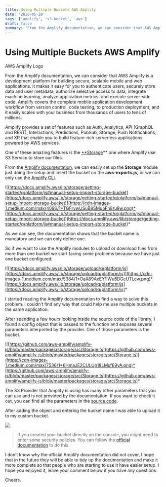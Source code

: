 ```yaml
---
title: Using Multiple Buckets AWS Amplify
date: '2020-05-20'
tags: ['amplify', 's3-bucket', 'aws']
draft: false
summary: 'From the Amplify documentation, we can consider that AWS Amplify is a development platform for building secure, scalable mobile and web…'
---
```



# Using Multiple Buckets AWS Amplify

AWS Amplify Logo

From the Amplify documentation, we can consider that AWS Amplify is a development platform for building secure, scalable mobile and web applications. It makes it easy for you to authenticate users, securely store data and user metadata, authorize selective access to data, integrate machine learning, analyze application metrics, and execute server-side code. Amplify covers the complete mobile application development workflow from version control, code testing, to production deployment, and it easily scales with your business from thousands of users to tens of millions.

Amplify provides a set of features such as Auth, Analytics, API (GraphQL and REST), Interactions, Predictions, PubSub, Storage, Push Notifications, and XR that enable you to build feature-rich serverless applications powered by AWS services.

One of these amazing features is the [**Storage](https://docs.amplify.aws/lib/storage/getting-started/q/platform/js)** one where Amplify use S3 Service to store our files.

From the [Amplify documentation](https://docs.amplify.aws/lib/storage/getting-started/q/platform/js#manual-setup-import-storage-bucket), we can easily set up the **Storage** module just doing the setup and insert the bucket on the **aws-exports.js,** or we can only use the [Amplify CLI](https://docs.amplify.aws/lib/storage/getting-started/q/platform/js#automated-setup-create-storage-bucket).

![[https://docs.amplify.aws/lib/storage/getting-started/q/platform/js#manual-setup-import-storage-bucket](https://docs.amplify.aws/lib/storage/getting-started/q/platform/js#manual-setup-import-storage-bucket)](https://cdn-images-1.medium.com/max/4096/1*TGFrvwUSuB8SMuaFh8ru9w.png)*[https://docs.amplify.aws/lib/storage/getting-started/q/platform/js#manual-setup-import-storage-bucket](https://docs.amplify.aws/lib/storage/getting-started/q/platform/js#manual-setup-import-storage-bucket)*

As we can see, the documentation shows that the bucket name is mandatory and we can only define one.

So if we want to use the Amplify modules to upload or download files from more than one bucket we start facing some problems because we have just one bucket configured.

![[https://docs.amplify.aws/lib/storage/upload/q/platform/js](https://docs.amplify.aws/lib/storage/upload/q/platform/js)](https://cdn-images-1.medium.com/max/5384/1*OaX89AxEY1lWu6DGeUTLcw.png)*[https://docs.amplify.aws/lib/storage/upload/q/platform/js](https://docs.amplify.aws/lib/storage/upload/q/platform/js)*

I started reading the Amplify documentation to find a way to solve this problem. I couldn’t find any way that could help me use multiple buckets in the same application.

After spending a few hours looking inside the source code of the library, I found a config object that is passed to the function and exposes several parameters interpreted by the provider. One of those parameters is the bucket.

![[https://github.com/aws-amplify/amplify-js/blob/master/packages/storage/src/Storage.ts](https://github.com/aws-amplify/amplify-js/blob/master/packages/storage/src/Storage.ts)](https://cdn-images-1.medium.com/max/7536/1*6HmaJE2CULUp18LMsf69yA.png)*[https://github.com/aws-amplify/amplify-js/blob/master/packages/storage/src/Storage.ts](https://github.com/aws-amplify/amplify-js/blob/master/packages/storage/src/Storage.ts)*

The S3 Provider that Amplify is using has many other parameters that you can use and is not provided by the documentation. If you want to check it out, you can find all the parameters in the [source code](https://github.com/aws-amplify/amplify-js/blob/master/packages/storage/src/providers/AWSS3Provider.ts).

After adding the object and entering the bucket name I was able to upload it to my custom bucket.

![](https://cdn-images-1.medium.com/max/5384/1*PVFMki2IqoMuCJ7GhkPpug.png)
> If you created your bucket directly on the console, you might need to enter some security policies. You can follow the [official documentation](https://docs.amplify.aws/lib/storage/getting-started/q/platform/js#using-amazon-s3) to do this.

I don’t know why the official Amplify documentation did not cover, I hope that in the future they will be able to tidy up the documentation and make it more complete so that people who are starting to use it have easier setup. I hope you enjoyed it, leave your comment below if you have any questions.

Cheers.